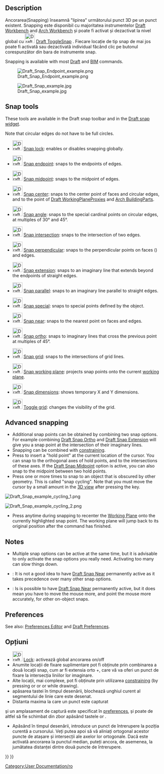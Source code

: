 <languages/>

{{Docnav
|[[Draft_snap_widget|Snap widget]]
|[[Draft_Constrain|Constrain]]
|[[Draft_Workbench|Draft]]
|IconL=
|IconR=
|IconC=Workbench_Draft.svg
}}

{{TOCright}}

== Description ==

<div class="mw-translate-fuzzy">
Ancorarea(Snapping) înseamnă "lipirea" următorului punct 3D pe un punct existent. Snapping este disponibil cu majoritatea instrumentelor [[Draft Workbench]] and [[Arch Workbench]]  și poate fi activat și dezactivat la nivel global cu [[Image:Draft_Snap_Lock.svg|32px]] [[#Options|Draft ToggleSnap]] . Fiecare locație de tip snap de mai jos poate fi activată sau dezactivată individual făcând clic pe butonul corespunzător din bara de instrumente snap. {{MenuCommand|View → Toolbars → Draft Snap}}
</div>

Snapping is available with most [[Draft_Workbench|Draft]] and [[BIM_Workbench|BIM]] commands.

[[Image:Draft_Snap_Endpoint_example.png]]
<div class="mw-translate-fuzzy">
[[Image:Draft_Snap_example.jpg]]
</div>

== Snap tools ==

These tools are available in the Draft snap toolbar and in the [[Draft_snap_widget|Draft snap widget]].

Note that circular edges do not have to be full circles.

* [[Image:Draft_Snap_Lock.svg|32px]] [[Draft_Snap_Lock|Snap lock]]: enables or disables snapping globally.

* [[Image:Draft_Snap_Endpoint.svg|32px]] [[Draft_Snap_Endpoint|Snap endpoint]]: snaps to the endpoints of edges.

* [[Image:Draft_Snap_Midpoint.svg|32px]] [[Draft_Snap_Midpoint|Snap midpoint]]: snaps to the midpoint of edges.

* [[Image:Draft_Snap_Center.svg|32px]] [[Draft_Snap_Center|Snap center]]: snaps to the center point of faces and circular edges, and to the {{PropertyData|Placement}} point of [[Draft_WorkingPlaneProxy|Draft WorkingPlaneProxies]] and [[Arch_BuildingPart|Arch BuildingParts]].

* [[Image:Draft_Snap_Angle.svg|32px]] [[Draft_Snap_Angle|Snap angle]]: snaps to the special cardinal points on circular edges, at multiples of 30° and 45°.

* [[Image:Draft_Snap_Intersection.svg|32px]] [[Draft_Snap_Intersection|Snap intersection]]: snaps to the intersection of two edges.

* [[Image:Draft_Snap_Perpendicular.svg|32px]] [[Draft_Snap_Perpendicular|Snap perpendicular]]: snaps to the perpendicular points on faces ({{Version|0.21}}) and edges.

* [[Image:Draft_Snap_Extension.svg|32px]] [[Draft_Snap_Extension|Snap extension]]: snaps to an imaginary line that extends beyond the endpoints of straight edges.

* [[Image:Draft_Snap_Parallel.svg|32px]] [[Draft_Snap_Parallel|Snap parallel]]: snaps to an imaginary line parallel to straight edges.

* [[Image:Draft_Snap_Special.svg|32px]] [[Draft_Snap_Special|Snap special]]: snaps to special points defined by the object.

* [[Image:Draft_Snap_Near.svg|32px]] [[Draft_Snap_Near|Snap near]]: snaps to the nearest point on faces and edges.

* [[Image:Draft_Snap_Ortho.svg|32px]] [[Draft_Snap_Ortho|Snap ortho]]: snaps to imaginary lines that cross the previous point at multiples of 45°.

* [[Image:Draft_Snap_Grid.svg|32px]] [[Draft_Snap_Grid|Snap grid]]: snaps to the intersections of grid lines.

* [[Image:Draft_Snap_WorkingPlane.svg|32px]] [[Draft_Snap_WorkingPlane|Snap working plane]]: projects snap points onto the current [[Draft_SelectPlane|working plane]].

* [[Image:Draft_Snap_Dimensions.svg|32px]] [[Draft_Snap_Dimensions|Snap dimensions]]: shows temporary X and Y dimensions.

* [[Image:Draft_ToggleGrid.svg|32px]] [[Draft_ToggleGrid|Toggle grid]]: changes the visibility of the grid.

== Advanced snapping ==

* Additional snap points can be obtained by combining two snap options. For example combining [[Draft_Snap_Ortho|Draft Snap Ortho]] and [[Draft_Snap_Extension|Draft Snap Extension]] will give you a snap point at the intersection of their imaginary lines.
* Snapping can be combined with [[Draft_Constrain|constraining]].
* Press {{KEY|Q}} to insert a "hold point" at the current location of the cursor. You can snap to the orthogonal axes of hold points, and to the intersections of these axes. If the [[Draft_Snap_Midpoint|Draft Snap Midpoint]] option is active, you can also snap to the midpoint between two hold points.
* Press {{KEY|`}} one or more times to snap to an object that is obscured by other geometry. This is called "snap cycling". Note that you must move the cursor by a small amount in the [[3D_view|3D view]] after pressing the key.

[[Image:Draft_Snap_example_cycling_1.png]]
{{Caption|Snap cycling 1: The red rectangle was created first therefore it has snap priority. Without snap cycling you cannot snap to the green rectangle where it is overlapped by the red rectangle.}}

[[Image:Draft_Snap_example_cycling_2.png]]
{{Caption|Snap cycling 2: After using the snap cycle key once the green rectangle receives snap priority. Snapping to the midpoint of the overlapped green edge is now possible.}}

* Press {{KEY|D}} anytime during snapping to recenter the [[Draft WorkingPlane|Working Plane]] onto the currently highlighted snap point. The working plane will jump back to its original position after the command has finished.

== Notes ==

* Multiple snap options can be active at the same time, but it is advisable to only activate the snap options you really need. Activating too many can slow things down.
* {{VersionMinus|1.0}}: It is not a good idea to have [[Draft_Snap_Near|Draft Snap Near]] permanently active as it takes precedence over many other snap options.
* {{Version|1.1}}: Is is possible to have [[Draft_Snap_Near|Draft Snap Near]] permanently active, but it does mean you have to move the mouse more, and point the mouse more accurately, for other on-object snaps.

== Preferences ==

See also: [[Preferences_Editor|Preferences Editor]] and [[Draft_Preferences|Draft Preferences]].

<div class="mw-translate-fuzzy">
==Opțiuni==
* [[Image:Draft_Snap_Lock.svg|32px]] [[Draft_Snap_Lock|Lock]]: activează global ancorarea on/off 
* Anumite locații de fixare suplimentare pot fi obținute prin combinarea a două locații snap, cum ar fi extensia orto +, care vă va oferi un punct de fixare la intersecția liniilor lor imaginare.
* Alte locații, mai complexe, pot fi obținute prin utilizarea [[Draft Constrain|constraining]] (by pressing {{KEY|SHIFT}} or {{KEY|X}} or {{KEY|Y}} or {{KEY|Z}} while drawing).
* apăsarea tastei {{KEY|L}}  în timpul desenării, blochează unghiul curent al segmentului de linie care este desenat.
* Distanta maxima la care un punct este capturat
și un amplasament de captură este specificat în [[Draft Preferences|preferences]], și poate de altfel să fie schimbat din zbor apăsând tastele {{KEY|<nowiki>[</nowiki>}} or {{KEY|<nowiki>]</nowiki>}}.
* Apăsând  {{KEY|Q}} în timpul desenării, introduce un punct de întrerupere la poziția curentă a cursorului. Veți putea apoi să vă aliniați ortogonal acestor puncte de atașare și intersecții ale axelor lor ortogonale. Dacă este activată ancorarea la punctul median, puteți ancora, de asemenea, la jumătatea distanței dintre două puncte de întrerupere. {{Version|0.17}}
</div>


<div class="mw-translate-fuzzy">
[[Category:User Documentation/ro]]
</div>

{{Draft Tools navi{{#translation:}}}}
{{Userdocnavi{{#translation:}}}}